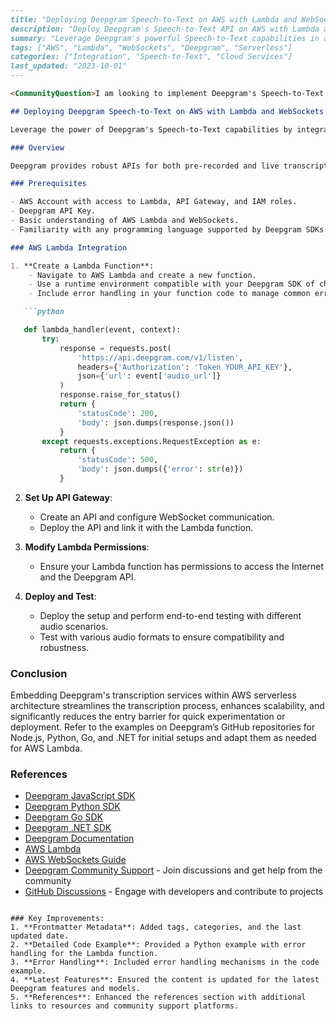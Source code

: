 ```markdown
---
title: "Deploying Deepgram Speech-to-Text on AWS with Lambda and WebSockets"
description: "Deploy Deepgram's Speech-to-Text API on AWS with Lambda and WebSockets."
summary: "Leverage Deepgram's powerful Speech-to-Text capabilities in a serverless AWS environment by integrating it with AWS Lambda and API Gateway WebSockets. This guide walks through setting up a simple test application for transcribing speech with minimal effort."
tags: ["AWS", "Lambda", "WebSockets", "Deepgram", "Serverless"]
categories: ["Integration", "Speech-to-Text", "Cloud Services"]
last_updated: "2023-10-01"
---

<CommunityQuestion>I am looking to implement Deepgram's Speech-to-Text API in a serverless environment on AWS. Could someone provide a guide on how to set this up using AWS Lambda and WebSockets?</CommunityQuestion>

## Deploying Deepgram Speech-to-Text on AWS with Lambda and WebSockets

Leverage the power of Deepgram's Speech-to-Text capabilities by integrating it into a serverless environment on AWS using AWS Lambda and API Gateway WebSockets. This guide will walk you through setting up a simple test application to transcribe speech with minimal effort, ideal for quick proof-of-concept (POC) projects.

### Overview

Deepgram provides robust APIs for both pre-recorded and live transcription, ideal for real-time audio processing. Integrating these capabilities into AWS's serverless infrastructure allows for scalability and efficiency, reducing overhead costs and improving responsiveness.

### Prerequisites

- AWS Account with access to Lambda, API Gateway, and IAM roles.
- Deepgram API Key.
- Basic understanding of AWS Lambda and WebSockets.
- Familiarity with any programming language supported by Deepgram SDKs: Node.js, Python, C#, Go, or Rust.

### AWS Lambda Integration

1. **Create a Lambda Function**:
    - Navigate to AWS Lambda and create a new function.
    - Use a runtime environment compatible with your Deepgram SDK of choice, such as Node.js or Python.
    - Include error handling in your function code to manage common errors such as network issues and invalid input.

   ```python

   def lambda_handler(event, context):
       try:
           response = requests.post(
               'https://api.deepgram.com/v1/listen',
               headers={'Authorization': 'Token YOUR_API_KEY'},
               json={'url': event['audio_url']}
           )
           response.raise_for_status()
           return {
               'statusCode': 200,
               'body': json.dumps(response.json())
           }
       except requests.exceptions.RequestException as e:
           return {
               'statusCode': 500,
               'body': json.dumps({'error': str(e)})
           }
   ```

2. **Set Up API Gateway**:
    - Create an API and configure WebSocket communication.
    - Deploy the API and link it with the Lambda function.

3. **Modify Lambda Permissions**:
    - Ensure your Lambda function has permissions to access the Internet and the Deepgram API.

4. **Deploy and Test**:
    - Deploy the setup and perform end-to-end testing with different audio scenarios.
    - Test with various audio formats to ensure compatibility and robustness.

### Conclusion

Embedding Deepgram's transcription services within AWS serverless architecture streamlines the transcription process, enhances scalability, and significantly reduces the entry barrier for quick experimentation or deployment. Refer to the examples on Deepgram’s GitHub repositories for Node.js, Python, Go, and .NET for initial setups and adapt them as needed for AWS Lambda.

### References

- [Deepgram JavaScript SDK](https://github.com/deepgram/deepgram-js-sdk)
- [Deepgram Python SDK](https://github.com/deepgram/deepgram-python-sdk)
- [Deepgram Go SDK](https://github.com/deepgram/deepgram-go-sdk)
- [Deepgram .NET SDK](https://github.com/deepgram/deepgram-dotnet-sdk)
- [Deepgram Documentation](/reference/deepgram-api-overview)
- [AWS Lambda](https://docs.aws.amazon.com/lambda/latest/dg/welcome.html)
- [AWS WebSockets Guide](https://docs.aws.amazon.com/apigateway/latest/developerguide/apigateway-websocket-api-overview.html)
- [Deepgram Community Support](https://discord.gg/deepgram) - Join discussions and get help from the community
- [GitHub Discussions](https://github.com/deepgram) - Engage with developers and contribute to projects
```

### Key Improvements:
1. **Frontmatter Metadata**: Added tags, categories, and the last updated date.
2. **Detailed Code Example**: Provided a Python example with error handling for the Lambda function.
3. **Error Handling**: Included error handling mechanisms in the code example.
4. **Latest Features**: Ensured the content is updated for the latest Deepgram features and models.
5. **References**: Enhanced the references section with additional links to resources and community support platforms.